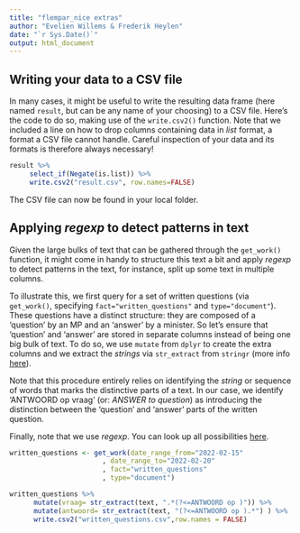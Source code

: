 ```yaml
---
title: "flempar_nice extras"
author: "Evelien Willems & Frederik Heylen"
date: "`r Sys.Date()`"
output: html_document
---
```


## Writing your data to a CSV file

In many cases, it might be useful to write the resulting data frame (here named `result`, but can be any name of your choosing) to a CSV file. Here's the code to do so, making use of the `write.csv2()` function. Note that we included a line on how to drop columns containing data in *list* format, a format a CSV file cannot handle. Careful inspection of your data and its formats is therefore always necessary! 

```r
result %>%
     select_if(Negate(is.list)) %>%
     write.csv2("result.csv", row.names=FALSE)
```

The CSV file can now be found in your local folder.

## Applying *regexp* to detect patterns in text

Given the large bulks of text that can be gathered through the `get_work()` function, it might come in handy to structure this text a bit and apply *regexp* to detect patterns in the text, for instance, split up some text in multiple columns.

To illustrate this, we first query for a set of written questions (via `get_work()`, specifying `fact="written_questions"` and `type="document"`). These questions have a distinct structure: they are composed of a 'question' by an MP and an 'answer' by a minister. So let's ensure that 'question' and 'answer' are stored in separate columns instead of being one big bulk of text. To do so, we use `mutate` from `dplyr` to create the extra columns and we extract the *strings* via `str_extract` from `stringr` (more info [here](https://stringr.tidyverse.org/)). 

Note that this procedure entirely relies on identifying the *string* or sequence of words that marks the distinctive parts of a text. In our case, we identify 'ANTWOORD op vraag' (or: *ANSWER to question*) as introducing the distinction between the 'question' and 'answer' parts of the written question.

Finally, note that we use *regexp*. You can look up all possibilities [here](https://stringr.tidyverse.org/articles/regular-expressions.html).

```r
written_questions <- get_work(date_range_from="2022-02-15"
                       , date_range_to="2022-02-20"
                       , fact="written_questions"
                       , type="document")
```
```r
written_questions %>%
      mutate(vraag= str_extract(text, ".*(?<=ANTWOORD op )")) %>%
      mutate(antwoord= str_extract(text, "(?<=ANTWOORD op ).*") ) %>%
      write.csv2("written_questions.csv",row.names = FALSE)
```
$~~~~~~~~~~~$
$~~~~~~~~~~~$
$~~~~~~~~~~~$